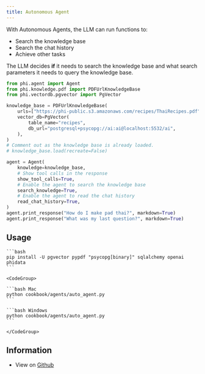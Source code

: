 ```yaml
---
title: Autonomous Agent
---
```


With Autonomous Agents, the LLM can run functions to:

- Search the knowledge base
- Search the chat history
- Achieve other tasks

The LLM decides **if** it needs to search the knowledge base and what search parameters it needs to query the knowledge base.

```python
from phi.agent import Agent
from phi.knowledge.pdf import PDFUrlKnowledgeBase
from phi.vectordb.pgvector import PgVector

knowledge_base = PDFUrlKnowledgeBase(
    urls=["https://phi-public.s3.amazonaws.com/recipes/ThaiRecipes.pdf"],
    vector_db=PgVector(
        table_name="recipes",
        db_url="postgresql+psycopg://ai:ai@localhost:5532/ai",
    ),
)
# Comment out as the knowledge base is already loaded.
# knowledge_base.load(recreate=False)

agent = Agent(
    knowledge=knowledge_base,
    # Show tool calls in the response
    show_tool_calls=True,
    # Enable the agent to search the knowledge base
    search_knowledge=True,
    # Enable the agent to read the chat history
    read_chat_history=True,
)
agent.print_response("How do I make pad thai?", markdown=True)
agent.print_response("What was my last question?", markdown=True)
```

## Usage

<Steps>
  <Snippet file="create-venv-step.mdx" />

  <Snippet file="run-pgvector-step.mdx" />

  <Step title="Install libraries">

    ```bash
    pip install -U pgvector pypdf "psycopg[binary]" sqlalchemy openai phidata
    ```

  </Step>

  <Step title="Run the agent">

    <CodeGroup>

    ```bash Mac
    python cookbook/agents/auto_agent.py
    ```

    ```bash Windows
    python cookbook/agents/auto_agent.py
    ```

    </CodeGroup>

  </Step>

</Steps>

## Information

- View on [Github](https://github.com/phidatahq/phidata/tree/main/cookbook/agents/auto_agent.py)
